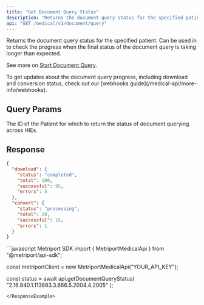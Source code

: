 ```yaml
---
title: "Get Document Query Status"
description: "Returns the document query status for the specified patient."
api: "GET /medical/v1/document/query"
---
```


Returns the document query status for the specified patient. Can be used in to check the progress
when the final status of the document query is taking longer than expected.

See more on [Start Document Query](/medical-api/api-reference/document/start-document-query).

<Tip>
  To get updates about the document query progress, including download and conversion status,
  check out our [webhooks guide](/medical-api/more-info/webhooks).
</Tip>

## Query Params

<ParamField query="patientId" type="string" required>
  The ID of the Patient for which to return the status of document querying across HIEs.
</ParamField>

## Response

<Snippet file="document-progress.mdx" />

```json
{
  "download": {
    "status": "completed",
    "total": 100,
    "successful": 95,
    "errors": 5
  },
  "convert": {
    "status": "processing",
    "total": 20,
    "successful": 15,
    "errors": 1
  }
}
````

<ResponseExample>
```javascript Metriport SDK
import { MetriportMedicalApi } from "@metriport/api-sdk";

const metriportClient = new MetriportMedicalApi("YOUR_API_KEY");

const status = await api.getDocumentQueryStatus(
  "2.16.840.1.113883.3.666.5.2004.4.2005"
);

````
</ResponseExample>
